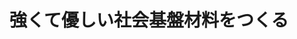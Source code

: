 ﻿---
title: "強くて優しい社会基盤材料をつくる"
category: "物質理工学院"
vol: 90
interviewee: "熊井 真次"
url: "http://www.kumai.mtl.titech.ac.jp/"
tags: ["アルミニウム","合金","材料","基礎研究","化学"]
pdf: "90-1-kumai.pdf"
career: ""
preface: "熊井真次先生の研究室では主に３つの分野について研究している。材質の劣化を引き起こさない頑丈な 接合方法、質の良いアルミニウム合金の鋳造方法、合金の成分を視覚化する新しい方法の３つを一つひと つ紹介する。そして材料分野における基礎・基本研究の大切さと研究室で学生を育てるということについ てきいた。"
---
